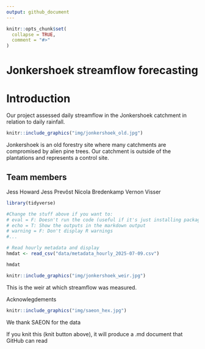 ```yaml
---
output: github_document
---
```


<!-- README.md is generated from README.Rmd. Please edit that file -->

```r
knitr::opts_chunk$set(
  collapse = TRUE,
  comment = "#>"
)
```

# Jonkershoek streamflow forecasting

# Introduction

Our project assessed daily streamflow in the Jonkershoek catchment in relation to daily rainfall.

```r
knitr::include_graphics("img/jonkershoek_old.jpg")

```

Jonkershoek is an old forestry site where many catchments are compromised by alien pine trees. Our catchment is outside of the plantations and represents a control site.

<!-- badges: start -->

<!-- badges: end -->

## Team members

Jess Howard Jess Prevôst Nicola Bredenkamp Vernon Visser

```r
library(tidyverse)
```

```r
#Change the stuff above if you want to:
# eval = F: Doesn't run the code (useful if it's just installing packages or you have saved the outputs already)
# echo = T: Show the outputs in the markdown output
# warning = F: Don't display R warnings
#...

# Read hourly metadata and display
hmdat <- read_csv("data/metadata_hourly_2025-07-09.csv")

hmdat
```

```r
knitr::include_graphics("img/jonkershoek_weir.jpg")
```

This is the weir at which streamflow was measured.

Acknowlegdements

```r

knitr::include_graphics("img/saeon_hex.jpg")
```

We thank SAEON for the data

If you knit this (knit button above), it will produce a .md document that GitHub can read
